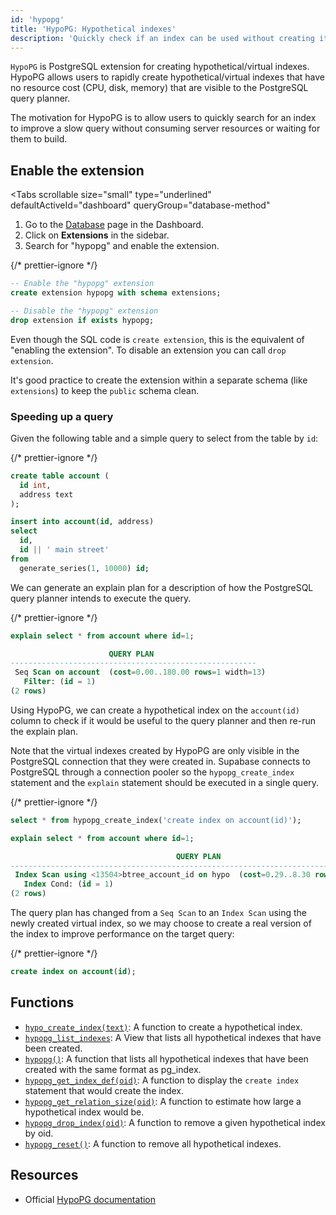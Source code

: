 ```yaml
---
id: 'hypopg'
title: 'HypoPG: Hypothetical indexes'
description: 'Quickly check if an index can be used without creating it.'
---
```


`HypoPG` is PostgreSQL extension for creating hypothetical/virtual indexes. HypoPG allows users to rapidly create hypothetical/virtual indexes that have no resource cost (CPU, disk, memory) that are visible to the PostgreSQL query planner.

The motivation for HypoPG is to allow users to quickly search for an index to improve a slow query without consuming server resources or waiting for them to build.

## Enable the extension

<Tabs
  scrollable
  size="small"
  type="underlined"
  defaultActiveId="dashboard"
  queryGroup="database-method"
>
<TabPanel id="dashboard" label="Dashboard">

1. Go to the [Database](https://supabase.com/dashboard/project/_/database/tables) page in the Dashboard.
2. Click on **Extensions** in the sidebar.
3. Search for "hypopg" and enable the extension.

</TabPanel>
<TabPanel id="sql" label="SQL">

{/* prettier-ignore */}
```sql
-- Enable the "hypopg" extension
create extension hypopg with schema extensions;

-- Disable the "hypopg" extension
drop extension if exists hypopg;
```

Even though the SQL code is `create extension`, this is the equivalent of "enabling the extension".
To disable an extension you can call `drop extension`.

It's good practice to create the extension within a separate schema (like `extensions`) to keep the `public` schema clean.

</TabPanel>
</Tabs>

### Speeding up a query

Given the following table and a simple query to select from the table by `id`:

{/* prettier-ignore */}
```sql
create table account (
  id int,
  address text
);

insert into account(id, address)
select
  id,
  id || ' main street'
from
  generate_series(1, 10000) id;
```

We can generate an explain plan for a description of how the PostgreSQL query planner
intends to execute the query.

{/* prettier-ignore */}
```sql
explain select * from account where id=1;

                      QUERY PLAN
-------------------------------------------------------
 Seq Scan on account  (cost=0.00..180.00 rows=1 width=13)
   Filter: (id = 1)
(2 rows)
```

Using HypoPG, we can create a hypothetical index on the `account(id)` column to check if it would be useful to the query planner and then re-run the explain plan.

Note that the virtual indexes created by HypoPG are only visible in the PostgreSQL connection that they were created in. Supabase connects to PostgreSQL through a connection pooler so the `hypopg_create_index` statement and the `explain` statement should be executed in a single query.

{/* prettier-ignore */}
```sql
select * from hypopg_create_index('create index on account(id)');

explain select * from account where id=1;

                                     QUERY PLAN
------------------------------------------------------------------------------------
 Index Scan using <13504>btree_account_id on hypo  (cost=0.29..8.30 rows=1 width=13)
   Index Cond: (id = 1)
(2 rows)
```

The query plan has changed from a `Seq Scan` to an `Index Scan` using the newly created virtual index, so we may choose to create a real version of the index to improve performance on the target query:

{/* prettier-ignore */}
```sql
create index on account(id);
```

## Functions

- [`hypo_create_index(text)`](https://hypopg.readthedocs.io/en/rel1_stable/usage.html#create-a-hypothetical-index): A function to create a hypothetical index.
- [`hypopg_list_indexes`](https://hypopg.readthedocs.io/en/rel1_stable/usage.html#manipulate-hypothetical-indexes): A View that lists all hypothetical indexes that have been created.
- [`hypopg()`](https://hypopg.readthedocs.io/en/rel1_stable/usage.html#manipulate-hypothetical-indexes): A function that lists all hypothetical indexes that have been created with the same format as pg_index.
- [`hypopg_get_index_def(oid)`](https://hypopg.readthedocs.io/en/rel1_stable/usage.html#manipulate-hypothetical-indexes): A function to display the `create index` statement that would create the index.
- [`hypopg_get_relation_size(oid)`](https://hypopg.readthedocs.io/en/rel1_stable/usage.html#manipulate-hypothetical-indexes): A function to estimate how large a hypothetical index would be.
- [`hypopg_drop_index(oid)`](https://hypopg.readthedocs.io/en/rel1_stable/usage.html#manipulate-hypothetical-indexes): A function to remove a given hypothetical index by oid.
- [`hypopg_reset()`](https://hypopg.readthedocs.io/en/rel1_stable/usage.html#manipulate-hypothetical-indexes): A function to remove all hypothetical indexes.

## Resources

- Official [HypoPG documentation](https://hypopg.readthedocs.io/en/rel1_stable/)

